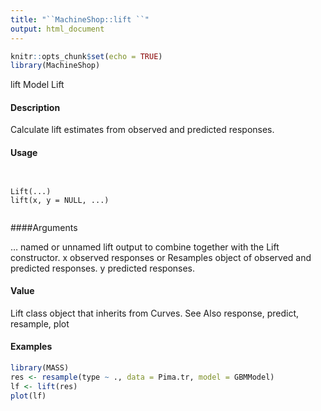 ```yaml
---
title: "``MachineShop::lift ``"
output: html_document
---
```


```r
knitr::opts_chunk$set(echo = TRUE)
library(MachineShop)
```


lift Model Lift

#### Description

Calculate lift estimates from observed and predicted responses.

#### Usage
<pre><code>

Lift(...)
lift(x, y = NULL, ...)

</code></pre>
####Arguments

... named or unnamed lift output to combine together with the Lift constructor.
x observed responses or Resamples object of observed and predicted responses.
y predicted responses.

#### Value

Lift class object that inherits from Curves.
See Also
response, predict, resample, plot

#### Examples
```r

library(MASS)
res <- resample(type ~ ., data = Pima.tr, model = GBMModel)
lf <- lift(res)
plot(lf)
```
